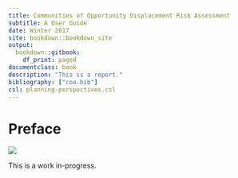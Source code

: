```yaml
--- 
title: Communities of Opportunity Displacement Risk Assessment
subtitle: A User Guide
date: Winter 2017
site: bookdown::bookdown_site
output:
  bookdown::gitbook:
    df_print: paged
documentclass: book
description: "This is a report."
bibliography: ["coo.bib"]
csl: planning-perspectives.csl
---
```


# Preface {-}

![](coo-logo-grayscale.png)

This is a work in-progress.

